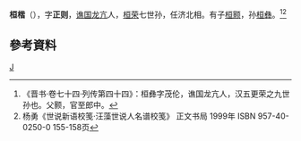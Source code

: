 {{東亞男性歷史人物
|名稱 = 桓楷
|身份 = 济北相
|國家 = [[中國|中國]]
|時代 =  
|主君 =
|屆數 =
|最高職務 =济北相
|前任 = 
|繼任 = 
|圖片名稱 =
|圖片大小 =
|圖片說明 =
|姓 =桓
|名 =楷
|姓名 =桓楷
|字 =正则
|號=
|名乘 = <!--琉球士族用-->
|官職 =
|封爵 =
|封號 =
|位階 =
|御稱號 = <!--日本皇族之稱號-->
|宮號1 = <!--日本皇族之宮號-->
|宮號2 = <!--朝鮮王族之宮號-->
|封地 =
|神號 =
|尊號 =
|族裔 = 
|旗籍 = <!--清朝旗人專用-->
|氏族 =
|籍貫 = 谯国龙亢
|本貫 = <!--朝鮮人用-->
|祖籍 =
|本籍 =
|出身地 =
|府邸 =
|世系 = 
|初名 =
|乳名 = <!--日本、朝鮮、琉球以外人物用-->
|幼名 = <!--日本人用-->
|兒名 = <!--朝鮮人用-->
|童名 = <!--琉球人用-->
|小字 =
|別名 =
|法號 =
|院號 =
|其他名號 =
|出生日期 =
|出生地點 =
|婚年 =
|逝世日期 =
|逝世地點 =
|廟號 =
|諡號 =
|墓葬 =
|祠廟 =
|父親 =
|嫡母 =
|母親 =
|繼父=
|繼母=
|養父=
|養母=
|猶父= <!--日本人用-->
|烏帽子親= <!--日本人、琉球人用-->
|元配 =
|正室 =
|妻 =
|繼室 =
|平妻 =
|側室 =
|元配之父 =
|元配之嫡母 =
|元配之母 =
|正室之父 =
|正室之嫡母 =
|正室之母 =
|妻之父 =
|妻之嫡母 =
|妻之母 =
|繼室之父 =
|繼室之嫡母 =
|繼室之母 =
|平妻之父 =
|平妻之嫡母 =
|平妻之母 =
|兄弟 =
|姊妹 =
|嫡兄弟 =
|嫡姊妹 =
|庶兄弟 =
|庶姊妹 =
|同胞兄弟 =
|同胞姊妹 =
|異母兄弟 =
|異母姊妹 =
|異父兄弟 =
|異父姊妹 =
|繼兄弟 =
|繼姊妹 =
|子 =桓颢
|女 =
|嫡子 =
|嫡女 =
|庶子 =
|庶女 =
|養子 =
|養女 =
|猶子 = <!--日本人用-->
|婿養子 = <!--日本人用-->
|烏帽子子 = <!--日本人用-->
|繼子 =
|繼女 =
|其他親屬 =
|出身 = <!---此处指科举出身--->
|功名 = 
|經歷 = 
|著作 =
|注釋 =
}}
'''桓楷'''（{{bd|？||？|catIdx=H桓}}），字'''正则'''，[[谯国|谯国]][[龙亢|龙亢]]人，[[桓荣|桓荣]]七世孙，任济北相。有子[[桓颢|桓颢]]，孙[[桓彝|桓彝]]。<ref>《晋书·卷七十四·列传第四十四》：桓彝字茂伦，谯国龙亢人，汉五更荣之九世孙也。父颢，官至郎中。</ref><ref>杨勇《世说新语校笺·汪藻世说人名谱校笺》 正文书局 1999年 ISBN 957-40-0250-0 155-158页</ref>

==參考資料==
{{reflist}}

[[Category:谯国桓氏|J]]